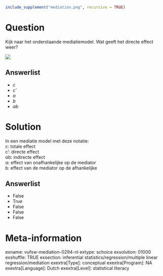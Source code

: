 ```r
include_supplement("mediation.png", recursive = TRUE)
```

Question
========
Kijk naar het onderstaande mediatiemodel. Wat geeft het directe effect
weer?  
  
![](mediation.png)

Answerlist
----------
* *c*
* *c'*
* *a*
* *b*
* *ab*

Solution
========





In een mediatie model met deze notatie:  
c: totale effect  
c': directe effect  
αb: indirecte effect  
α: effect van onafhankelijke op de mediator  
b: effect van de mediator op de afhankelijke




Answerlist
----------
* False
* True
* False
* False
* False

Meta-information
================
exname: vufsw-mediation-0294-nl
extype: schoice
exsolution: 01000
exshuffle: TRUE
exsection: inferential statistics/regression/multiple linear regression/mediation
exextra[Type]: conceptual
exextra[Program]: NA
exextra[Language]: Dutch
exextra[Level]: statistical literacy

